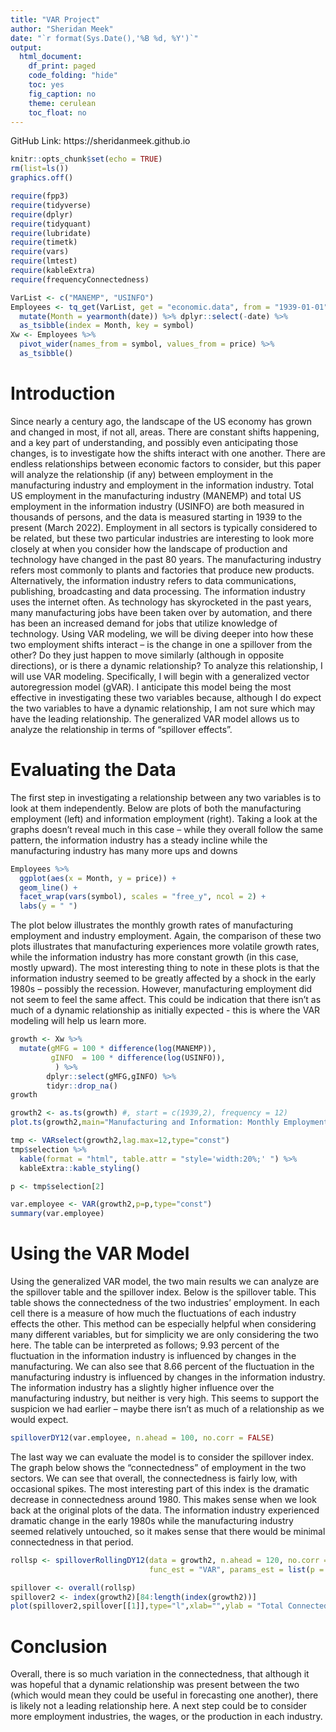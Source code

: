 ```yaml
---
title: "VAR Project"
author: "Sheridan Meek"
date: "`r format(Sys.Date(),'%B %d, %Y')`"
output: 
  html_document:
    df_print: paged
    code_folding: "hide"
    toc: yes
    fig_caption: no
    theme: cerulean
    toc_float: no
---
```


GitHub Link: https://sheridanmeek.github.io

```r
knitr::opts_chunk$set(echo = TRUE)
rm(list=ls())
graphics.off()
```

```r
require(fpp3)
require(tidyverse)
require(dplyr)
require(tidyquant)
require(lubridate)
require(timetk)
require(vars)
require(lmtest)
require(kableExtra)
require(frequencyConnectedness)
```

```r
VarList <- c("MANEMP", "USINFO")
Employees <- tq_get(VarList, get = "economic.data", from = "1939-01-01") %>%
  mutate(Month = yearmonth(date)) %>% dplyr::select(-date) %>%
  as_tsibble(index = Month, key = symbol)
Xw <- Employees %>%
  pivot_wider(names_from = symbol, values_from = price) %>%
  as_tsibble()
```

# Introduction

Since nearly a century ago, the landscape of the US economy has grown and changed in most, if not all, areas. There are constant shifts happening, and a key part of understanding, and possibly even anticipating those changes, is to investigate how the shifts interact with one another. There are endless relationships between economic factors to consider, but this paper will analyze the relationship (if any) between employment in the manufacturing industry and employment in the information industry. 
Total US employment in the manufacturing industry (MANEMP) and total US employment in the information industry (USINFO) are both measured in thousands of persons, and the data is measured starting in 1939 to the present (March 2022). Employment in all sectors is typically considered to be related, but these two particular industries are interesting to look more closely at when you consider how the landscape of production and technology have changed in the past 80 years. The manufacturing industry refers most commonly to plants and factories that produce new products. Alternatively, the information industry refers to data communications, publishing, broadcasting and data processing. The information industry uses the internet often. As technology has skyrocketed in the past years, many manufacturing jobs have been taken over by automation, and there has been an increased demand for jobs that utilize knowledge of technology. Using VAR modeling, we will be diving deeper into how these two employment shifts interact – is the change in one a spillover from the other? Do they just happen to move similarly (although in opposite directions), or is there a dynamic relationship?
To analyze this relationship, I will use VAR modeling. Specifically, I will begin with a generalized vector autoregression model (gVAR). I anticipate this model being the most effective in investigating these two variables because, although I do expect the two variables to have a dynamic relationship, I am not sure which may have the leading relationship. The generalized VAR model allows us to analyze the relationship in terms of “spillover effects”. 


# Evaluating the Data

The first step in investigating a relationship between any two variables is to look at them independently. Below are plots of both the manufacturing employment (left) and information employment (right). Taking a look at the graphs doesn’t reveal much in this case – while they overall follow the same pattern, the information industry has a steady incline while the manufacturing industry has many more ups and downs


```r
Employees %>%
  ggplot(aes(x = Month, y = price)) +
  geom_line() +
  facet_wrap(vars(symbol), scales = "free_y", ncol = 2) +
  labs(y = " ")
```

The plot below illustrates the monthly growth rates of manufacturing employment and industry employment. Again, the comparison of these two plots illustrates that manufacturing experiences more volatile growth rates, while the information industry has more constant growth (in this case, mostly upward). The most interesting thing to note in these plots is that the information industry seemed to be greatly affected by a shock in the early 1980s – possibly the recession. However, manufacturing employment did not seem to feel the same affect. This could be indication that there isn’t as much of a dynamic relationship as initially expected - this is where the VAR modeling will help us learn more. 



```r
growth <- Xw %>%
  mutate(gMFG = 100 * difference(log(MANEMP)), 
         gINFO  = 100 * difference(log(USINFO)),
          ) %>% 
        dplyr::select(gMFG,gINFO) %>% 
        tidyr::drop_na() 
growth
```

```r
growth2 <- as.ts(growth) #, start = c(1939,2), frequency = 12)
plot.ts(growth2,main="Manufacturing and Information: Monthly Employment Growth")
```
```r
tmp <- VARselect(growth2,lag.max=12,type="const") 
tmp$selection %>% 
  kable(format = "html", table.attr = "style='width:20%;' ") %>% 
  kableExtra::kable_styling() 
```

```r
p <- tmp$selection[2]

var.employee <- VAR(growth2,p=p,type="const")
summary(var.employee)
```

# Using the VAR Model

Using the generalized VAR model, the two main results we can analyze are the spillover table and the spillover index. 
Below is the spillover table. This table shows the connectedness of the two industries’ employment. In each cell there is a measure of how much the fluctuations of each industry effects the other. This method can be especially helpful when considering many different variables, but for simplicity we are only considering the two here. The table can be interpreted as follows; 9.93 percent of the fluctuation in the information industry is influenced by changes in the manufacturing. We can also see that 8.66 percent of the fluctuation in the manufacturing industry is influenced by changes in the information industry. The information industry has a slightly higher influence over the manufacturing industry, but neither is very high. This seems to support the suspicion we had earlier – maybe there isn’t as much of a relationship as we would expect. 

```r
spilloverDY12(var.employee, n.ahead = 100, no.corr = FALSE) 
```
The last way we can evaluate the model is to consider the spillover index. The graph below shows the “connectedness” of employment in the two sectors. We can see that overall, the connectedness is fairly low, with occasional spikes. The most interesting part of this index is the dramatic decrease in connectedness around 1980. This makes sense when we look back at the original plots of the data. The information industry experienced dramatic change in the early 1980s while the manufacturing industry seemed relatively untouched, so it makes sense that there would be minimal connectedness in that period. 

```r
rollsp <- spilloverRollingDY12(data = growth2, n.ahead = 120, no.corr = F, 
                               func_est = "VAR", params_est = list(p = p, type = "const"), window = 84)
```

```r
spillover <- overall(rollsp)
spillover2 <- index(growth2)[84:length(index(growth2))]
plot(spillover2,spillover[[1]],type="l",xlab="",ylab = "Total Connectedness", main = "Rolling Spillover Index")
```

# Conclusion
Overall, there is so much variation in the connectedness, that although it was hopeful that a dynamic relationship was present between the two (which would mean they could be useful in forecasting one another), there is likely not a leading relationship here. A next step could be to consider more employment industries, the wages, or the production in each industry.  



